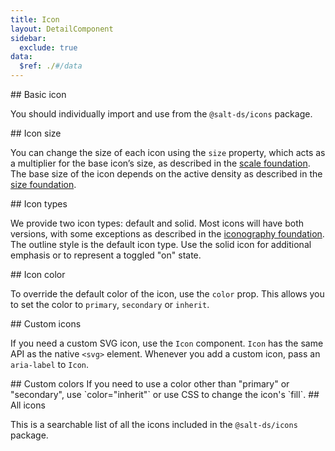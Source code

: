 ```yaml
---
title: Icon
layout: DetailComponent
sidebar:
  exclude: true
data:
  $ref: ./#/data
---
```


<LivePreviewControls>
  <LivePreview componentName="icon" exampleName="BasicIcon">
## Basic icon

You should individually import and use from the `@salt-ds/icons`
    package.

  </LivePreview>
  <LivePreview componentName="icon" exampleName="IconSize">
## Icon size

You can change the size of each icon using the `size` property, which acts as a multiplier for the base icon’s size, as described in the [scale foundation](/salt/foundations/scale). The base size of the icon depends on the active density as described in the [size foundation](/salt/foundations/size).

  </LivePreview>
  <LivePreview componentName="icon" exampleName="IconTypes">
## Icon types

We provide two icon types: default and solid. Most icons will have both versions, with some exceptions as described in the [iconography foundation](/salt/foundations/iconography). The outline style is the default icon type. Use the solid icon for additional emphasis or to represent a toggled "on" state.

  </LivePreview>
  <LivePreview componentName="icon" exampleName="IconColor">
## Icon color
    
To override the default color of the icon, use the `color` prop. This allows you to set the color to `primary`, `secondary` or `inherit`.

  </LivePreview>
  <LivePreview componentName="icon" exampleName="CustomIcon">
## Custom icons

If you need a custom SVG icon, use the `Icon` component. `Icon` has the same API as the native `<svg>` element. Whenever you add a custom icon, pass an `aria-label` to `Icon`.

  </LivePreview>
  <LivePreview componentName="icon" exampleName="CustomColors">
## Custom colors
If you need to use a color other than "primary" or "secondary", use `color="inherit"` or use CSS to change the icon's `fill`.

  </LivePreview>
  <LivePreview componentName="icon" exampleName="AllIcons">
## All icons

This is a searchable list of all the icons included in the `@salt-ds/icons` package.

  </LivePreview>
  
</LivePreviewControls>
